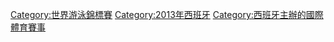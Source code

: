 [[Category:世界游泳錦標賽|Category:世界游泳錦標賽]]
[[Category:2013年西班牙|Category:2013年西班牙]]
[[Category:西班牙主辦的國際體育賽事|Category:西班牙主辦的國際體育賽事]]